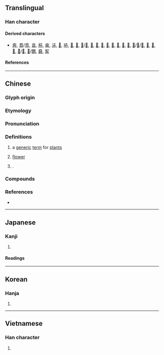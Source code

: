 {{also|𠦄|芔}}
{{character info}}
{{character info|0x2F82C}}
==Translingual==

===Han character===
{{Han char|rn=24|rad=十|as=03|sn=5|four=40440|canj=JT|ids=⿱十廾}}

====Derived characters====
* [[奔]], [[賁]]/[[贲]], [[㫩]], [[枿]], [[桒]], [[泋]], [[𠛟]], [[𠱥]], [[𢱭]], [[𥊊]], [[𥑾]]/[[𥓈]], [[𥮈]], [[𦯨]], [[𦶫]], [[𬜦]], [[𧫵]], [[𨐟]], [[𨒍]], [[𩚰]], [[𩝃]]/[[𩞳]]/[[𩞴]], [[𢍃]], [[𠦪]], [[𡮃]], [[𢞨]]/[[𢡘]], [[𩿜]]/[[䴅]], [[鼖]], [[䯵]]

====References====
{{Han ref|kx=0156.060|dkj=02706|dj=0354.050|hdz=10059.080|uh=5349}}
{{Han ref|uh=2F82C}}

----

==Chinese==
{{zh-forms|alt=芔,𠦄}}

===Glyph origin===
{{Han etym}}

===Etymology===
{{rfe|zh}}

===Pronunciation===
{{zh-pron
|m=huì
|c=wai2,wai5
|h=pfs=
|md=
|mn=húi/hùi/hūi
|w=
|mc=y
|oc=y
|cat=n,pn
}}

===Definitions===
{{zh-hanzi}}

# a [[generic]] [[term]] for [[plant]]s
#: {{zh-x|奇花異卉|[[unusual]] [[flower]]s and [[exotic]] [[plant]]s}}
# [[flower]]
#: {{zh-x|奇卉怪草|[[strange]] [[flower]]s and [[weird]] [[grass]]}} <!-- 王元之《桂阳罗君游太湖洞庭诗序》-->
# {{surname|zh}}.

===Compounds===
{{zh-der|奇卉|奇卉怪草|奇花異卉|花卉|奇葩異卉}}

===References===
* {{R:twedu|a00436}}

----

==Japanese==

===Kanji===
{{ja-kanji|grade=|rs=十03}}

# {{rfdef|ja|sort=十03}}

====Readings====
{{ja-readings
|on=き
|kun=くさ-
}}

----

==Korean==

===Hanja===
{{ko-hanja|훼}}

# {{rfdef|ko|sort=十03}}

----

==Vietnamese==

===Han character===
{{vi-readings|reading=[[tạp]], [[hủy]]|rs=十03}}

# {{rfdef|vi|sort=十03}}